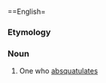 ==English=

===Etymology===
{{suffix|absquatulate|or}}

===Noun===
{{en-noun}}

# One who [[absquatulate]]s